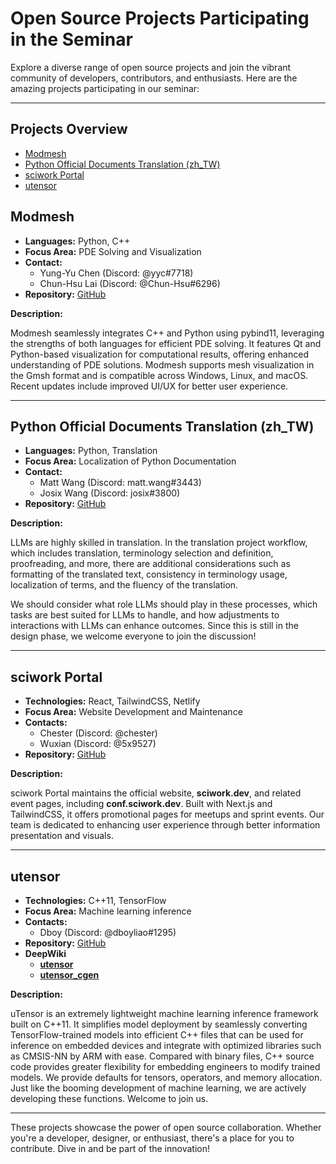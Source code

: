 # Open Source Projects Participating in the Seminar

Explore a diverse range of open source projects and join the vibrant community of developers, contributors, and enthusiasts. Here are the amazing projects participating in our seminar:

---

## **Projects Overview**
- [Modmesh](#modmesh)
- [Python Official Documents Translation (zh_TW)](#python-official-documents-translation-zhtw)
- [sciwork Portal](#sciwork-portal)
- [utensor](#utensor)

<a name="modmesh"></a>
## **Modmesh** 

- **Languages:** Python, C++  
- **Focus Area:** PDE Solving and Visualization  
- **Contact:**
  - Yung-Yu Chen (Discord: @yyc#7718)
  - Chun-Hsu Lai (Discord: @Chun-Hsu#6296)
- **Repository:** [GitHub](https://github.com/solvcon/modmesh)  

**Description:**

Modmesh seamlessly integrates C++ and Python using pybind11, leveraging the strengths of both languages for efficient PDE solving. It features Qt and Python-based visualization for computational results, offering enhanced understanding of PDE solutions. Modmesh supports mesh visualization in the Gmsh format and is compatible across Windows, Linux, and macOS. Recent updates include improved UI/UX for better user experience.

---

<a name="python-official-documents-translation-zhtw"></a>
## **Python Official Documents Translation (zh_TW)**
- **Languages:** Python, Translation  
- **Focus Area:** Localization of Python Documentation  
- **Contact:**
  - Matt Wang (Discord: matt.wang#3443)
  - Josix Wang (Discord: josix#3800)
- **Repository:** [GitHub](https://github.com/python/python-docs-zh-tw)  

**Description:**  

LLMs are highly skilled in translation. In the translation project workflow, which includes translation, terminology selection and definition, proofreading, and more, there are additional considerations such as formatting of the translated text, consistency in terminology usage, localization of terms, and the fluency of the translation.

We should consider what role LLMs should play in these processes, which tasks are best suited for LLMs to handle, and how adjustments to interactions with LLMs can enhance outcomes. Since this is still in the design phase, we welcome everyone to join the discussion!

---

<a name="sciwork-portal"></a>
## **sciwork Portal**
- **Technologies:** React, TailwindCSS, Netlify  
- **Focus Area:** Website Development and Maintenance  
- **Contacts:**  
  - Chester (Discord: @chester)  
  - Wuxian (Discord: @5x9527)  
- **Repository:** [GitHub](https://github.com/sciwork/swportal)  

**Description:**  

sciwork Portal maintains the official website, **sciwork.dev**, and related event pages, including **conf.sciwork.dev**. Built with Next.js and TailwindCSS, it offers promotional pages for meetups and sprint events. Our team is dedicated to enhancing user experience through better information presentation and visuals.


---

<a name="utensor"></a>
## **utensor**
- **Technologies:** C++11, TensorFlow 
- **Focus Area:** Machine learning inference
- **Contacts:**
    - Dboy (Discord: @dboyliao#1295)
- **Repository:** [GitHub](https://github.com/uTensor/uTensor)
- **DeepWiki**
    - **[utensor](https://deepwiki.com/uTensor/uTensor)**
    - **[utensor_cgen](https://deepwiki.com/uTensor/utensor_cgen)**

**Description:**

uTensor is an extremely lightweight machine learning inference framework built on C++11. It simplifies model deployment by seamlessly converting TensorFlow-trained models into efficient C++ files that can be used for inference on embedded devices and integrate with optimized libraries such as CMSIS-NN by ARM with ease. Compared with binary files, C++ source code provides greater flexibility for embedding engineers to modify trained models. We provide defaults for tensors, operators, and memory allocation. Just like the booming development of machine learning, we are actively developing these functions. Welcome to join us.


---

These projects showcase the power of open source collaboration. Whether you're a developer, designer, or enthusiast, there's a place for you to contribute. Dive in and be part of the innovation!
